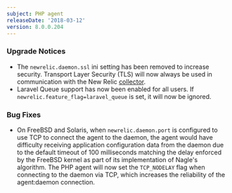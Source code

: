 ```yaml
---
subject: PHP agent
releaseDate: '2018-03-12'
version: 8.0.0.204
---
```


### Upgrade Notices

* The `newrelic.daemon.ssl` ini setting has been removed to increase security. Transport Layer Security (TLS) will now always be used in communication with the New Relic [collector](/docs/accounts-partnerships/education/getting-started-new-relic/glossary#collector).
* Laravel Queue support has now been enabled for all users. If `newrelic.feature_flag=laravel_queue` is set, it will now be ignored.

### Bug Fixes

* On FreeBSD and Solaris, when `newrelic.daemon.port` is configured to use TCP to connect the agent to the daemon, the agent would have difficulty receiving application configuration data from the daemon due to the default timeout of 100 milliseconds matching the delay enforced by the FreeBSD kernel as part of its implementation of Nagle's algorithm. The PHP agent will now set the `TCP_NODELAY` flag when connecting to the daemon via TCP, which increases the reliability of the agent:daemon connection.
